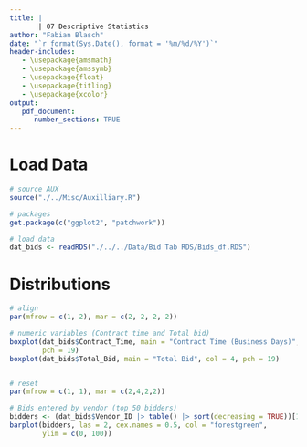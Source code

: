 ```yaml
---
title: |
       | 07 Descriptive Statistics
author: "Fabian Blasch"
date: "`r format(Sys.Date(), format = '%m/%d/%Y')`"
header-includes:
   - \usepackage{amsmath}
   - \usepackage{amssymb}
   - \usepackage{float}
   - \usepackage{titling}
   - \usepackage{xcolor}
output: 
   pdf_document:
      number_sections: TRUE
---
```


# Load Data

```r
# source AUX
source("./../Misc/Auxilliary.R")

# packages
get.package(c("ggplot2", "patchwork"))

# load data
dat_bids <- readRDS("./../../Data/Bid Tab RDS/Bids_df.RDS")
```

# Distributions 

```r
# align
par(mfrow = c(1, 2), mar = c(2, 2, 2, 2))

# numeric variables (Contract time and Total bid)
boxplot(dat_bids$Contract_Time, main = "Contract Time (Business Days)", col = 4,
        pch = 19)
boxplot(dat_bids$Total_Bid, main = "Total Bid", col = 4, pch = 19)


# reset
par(mfrow = c(1, 1), mar = c(2,4,2,2))

# Bids entered by vendor (top 50 bidders)
bidders <- (dat_bids$Vendor_ID |> table() |> sort(decreasing = TRUE))[1:50]
barplot(bidders, las = 2, cex.names = 0.5, col = "forestgreen",
        ylim = c(0, 100))
```



